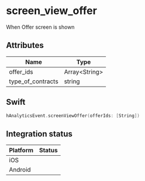 
# screen_view_offer
When Offer screen is shown

## Attributes

| Name      | Type |
| ----------- | ----------- |
| offer_ids      | Array&lt;String&gt;       |
| type_of_contracts      | string       |

## Swift

```swift
hAnalyticsEvent.screenViewOffer(offerIds: [String])
```

## Integration status

| Platform      | Status |
| ----------- | ----------- |
| iOS      | <GithubStatus query="hAnalyticsEvent.screenViewOffer" />       |
| Android      | <GithubStatus query="hAnalyticsEvent.Companion.screenViewOffer" />       |